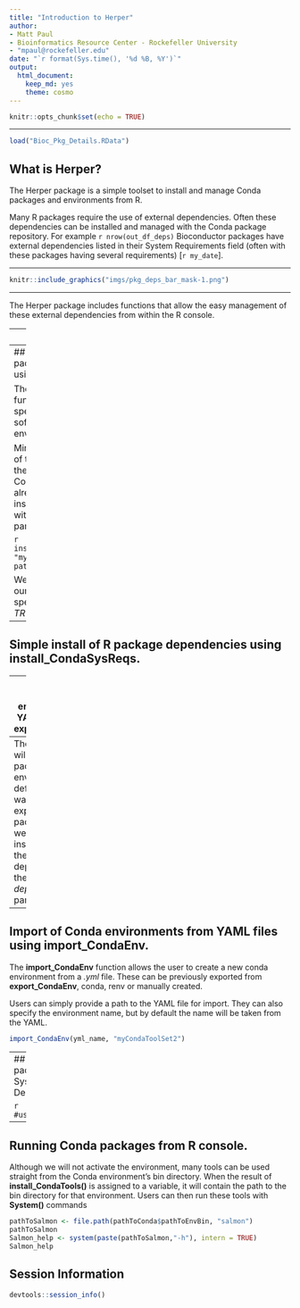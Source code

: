 ```yaml
---
title: "Introduction to Herper"
author: 
- Matt Paul
- Bioinformatics Resource Center - Rockefeller University
- "mpaul@rockefeller.edu"
date: "`r format(Sys.time(), '%d %B, %Y')`"
output: 
  html_document:
    keep_md: yes
    theme: cosmo
---
```


```r
knitr::opts_chunk$set(echo = TRUE)
```

---


```r
load("Bioc_Pkg_Details.RData")
```


## What is Herper?
The Herper package is a simple toolset to install and manage Conda packages and environments from R.

Many R packages require the use of external dependencies. Often these dependencies can be installed and managed with the Conda package repository. For example `r nrow(out_df_deps)` Bioconductor packages have external dependencies listed in their System Requirements field (often with these packages having several requirements) [`r my_date`]. 

---

```r
knitr::include_graphics("imgs/pkg_deps_bar_mask-1.png")

```

---

The Herper package includes functions that allow the easy management of these external dependencies from within the R console.

---
## Installation

Use the `BiocManager` package to download and install the package from our Github repository:

```r
if (!requireNamespace("BiocManager", quietly = TRUE))
    install.packages("BiocManager")
BiocManager::install("https://github.com/RockefellerUniversity/CondaSysReqs")
```

Once installed, load it into your R session:

```r
library(CondaSysReqs)
```


---
## Simple install of Conda packages from R console using **install_CondaTools**. 

The **install_CondaTools()** function allows the user to specify required Conda software and the desired environment to install into.

Miniconda is installed as part of the process (by default into the r-reticulate's default Conda location). If you already have Miniconda installed you specify the path with the *pathToMiniConda* parameter.

```r
install_CondaTools("salmon", "myCondaToolSet", pathToMiniConda="/tmp/")
```
```r
install_CondaTools("salmon", "myCondaToolSet")
```

We can add additional tools to our Conda environment by specifying *updateEnv = TRUE*.
```r
pathToConda <- install_CondaTools("macs2", "myCondaToolSet", updateEnv = TRUE, pathToMiniConda="/tmp/")
pathToConda
```
```r
pathToConda <- install_CondaTools("macs2", "myCondaToolSet", updateEnv = TRUE)
pathToConda
```



---
## Simple install of R package dependencies using **install_CondaSysReqs**.



---
## Export of Conda environments to YAML files using **export_CondaEnv**.

The **export_CondaEnv** function allows the user to export the environment information to a *.yml* file. These environment YAML files contain all essential information about the package, allowing for reproducibilty and easy distribution of Conda system configuration for collaboration. 

```r
yml_name <- paste0("myCondaToolSet_", format(Sys.Date(), "%Y%m%d"),".yml")
export_CondaEnv("myCondaToolSet", yml_name)
```
---
The YAML export will contain all packages in the environment by default. If the user wants to only export the packages that were specifically installed and not their dependencies they can use the *depends* paramter. 
```r
yml_name <- paste0("myCondaToolSet_nodeps_", format(Sys.Date(), "%Y%m%d"),".yml")
export_CondaEnv("myCondaToolSet", yml_name, depends=FALSE)
```

---
## Import of Conda environments from YAML files using **import_CondaEnv**.

The **import_CondaEnv** function allows the user to create a new conda environment from a *.yml* file. These can be previously exported from **export_CondaEnv**, conda, renv or manually created. 

Users can simply provide a path to the YAML file for import. They can also specify the environment name, but by default the name will be taken from the YAML. 

```r
import_CondaEnv(yml_name, "myCondaToolSet2")
```

---
## Using R packages with System Dependencies

```r


#use_condaenv() 
```

---
## Running Conda packages from R console.

Although we will not activate the environment, many tools can be used straight from the Conda environment's bin directory. When the result of **install_CondaTools()** is assigned to a variable, it will contain the path to the bin directory for that environment. Users can then run these tools with **System()** commands

```r
pathToSalmon <- file.path(pathToConda$pathToEnvBin, "salmon")
pathToSalmon
Salmon_help <- system(paste(pathToSalmon,"-h"), intern = TRUE)
Salmon_help
```

## Session Information

```r
devtools::session_info()
```